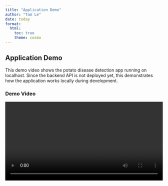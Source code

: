 ```yaml
---
title: "Application Demo"
author: "Tam Le"
date: today
format:
  html:
    toc: true
    theme: cosmo
---
```


## Application Demo

This demo video shows the potato disease detection app running on localhost. Since the backend API is not deployed yet, this demonstrates how the application works locally during development.

### Demo Video

<video width="100%" controls>
  <source src="potato-ai.mp4" type="video/mp4">
  Your browser does not support the video tag.
</video>

::: {.callout-tip}
## About This Demo
This video shows the application running on localhost during development. The backend will be deployed in the future to make the live version available online.
:::

## What the Demo Shows

The video demonstrates the complete workflow:

1. **Image Upload**: User selects a potato leaf image
2. **Processing**: React frontend sends image to FastAPI backend
3. **Model Prediction**: TensorFlow CNN model analyzes the image
4. **Results**: Displays disease classification (Early Blight, Late Blight, or Healthy)

## Technical Stack

- **Frontend**: React with Material-UI for clean interface
- **Backend**: FastAPI serving the TensorFlow model
- **Model**: CNN trained on PlantVillage dataset
- **Features**: Drag-and-drop upload, real-time results

---

*Note: This shows the application running locally. The backend API will be deployed online in the future.*